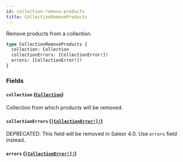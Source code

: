 ```yaml
---
id: collection-remove-products
title: CollectionRemoveProducts
---
```


Remove products from a collection.

```graphql
type CollectionRemoveProducts {
  collection: Collection
  collectionErrors: [CollectionError!]!
  errors: [CollectionError!]!
}
```

### Fields

#### `collection` ([`Collection`](/docs/developer/api-reference/objects/collection))

Collection from which products will be removed.

#### `collectionErrors` ([`[CollectionError!]!`](/docs/developer/api-reference/objects/collection-error))

<span class="badge badge--warning">DEPRECATED: This field will be removed in Saleor 4.0. Use `errors` field instead.</span>

#### `errors` ([`[CollectionError!]!`](/docs/developer/api-reference/objects/collection-error))
